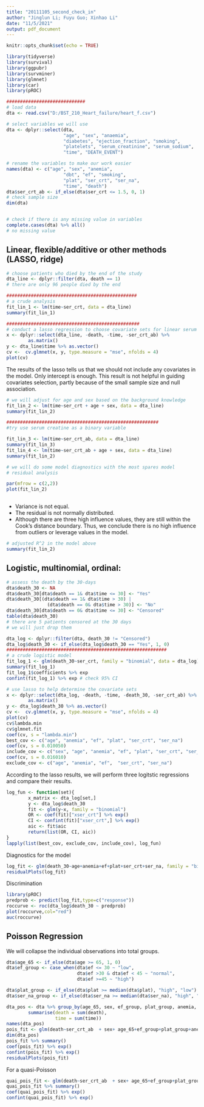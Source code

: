 ```yaml
---
title: "20111105_second_check_in"
author: "Jinglun Li; Fuyu Guo; Xinhao Li"
date: "11/5/2021"
output: pdf_document
---
```


```r
knitr::opts_chunk$set(echo = TRUE)
```
```r
library(tidyverse)
library(survival)
library(ggpubr)
library(survminer)
library(glmnet)
library(car)
library(pROC)
```

```r
#############################
# load data
dta <- read.csv("D:/BST_210_Heart_failure/heart_f.csv")

# select variables we will use
dta <- dplyr::select(dta,
                     "age", "sex", "anaemia",
                     "diabetes", "ejection_fraction", "smoking",
                     "platelets", "serum_creatinine", "serum_sodium",
                     "time", "DEATH_EVENT")

# rename the variables to make our work easier
names(dta) <- c("age", "sex", "anemia",
                     "dbt", "ef", "smoking",
                     "plat", "ser_crt", "ser_na",
                     "time", "death")
dta$ser_crt_ab <- if_else(dta$ser_crt <= 1.5, 0, 1)
# check sample size
dim(dta)


# check if there is any missing value in variables
complete.cases(dta) %>% all()
# no missing value
```

## Linear, flexible/additive or other methods (LASSO, ridge) 
```r
# choose patients who died by the end of the study
dta_line <- dplyr::filter(dta, death == 1)
# there are only 96 people died by the end

################################################
# a crude analysis
fit_lin_1 <- lm(time~ser_crt, data = dta_line)
summary(fit_lin_1)

#################################################
# conduct a lasso regression to choose covariate sets for linear serum creatine as a continuous variable
x <- dplyr::select(dta_line, -death, -time, -ser_crt_ab) %>% 
        as.matrix() 
y <- dta_line$time %>% as.vector()
cv <-  cv.glmnet(x, y, type.measure = "mse", nfolds = 4)
plot(cv)
```
The results of the lasso tells us that we should not include any covariates in the model. Only intercept is enough. This result is not helpful in guiding covariates selection, partly because of the small sample size and null association.
```r
# we will adjust for age and sex based on the background knowledge
fit_lin_2 <- lm(time~ser_crt + age + sex, data = dta_line)
summary(fit_lin_2)

########################################################
#try use serum creatine as a binary variable

fit_lin_3 <- lm(time~ser_crt_ab, data = dta_line)
summary(fit_lin_3)
fit_lin_4 <- lm(time~ser_crt_ab + age + sex, data = dta_line)
summary(fit_lin_2)
```


```r
# we will do some model diagnostics with the most spares model
# residual analysis

par(mfrow = c(2,2))
plot(fit_lin_2)



```

- Variance is not equal.
- The residual is not normally distributed.
- Although there are three high influence values, they are still within the Cook's distance boundary. Thus, we conclude there is no high influence from outliers or leverage values in the model.


```r
# adjusted R^2 in the model above
summary(fit_lin_2)
```
## Logistic, multinomial, ordinal:
```r
# assess the death by the 30-days
dta$death_30 <- NA
dta$death_30[dta$death == 1& dta$time <= 30] <- "Yes"
dta$death_30[(dta$death == 1& dta$time > 30) |
               (dta$death == 0& dta$time > 30)] <- "No"
dta$death_30[dta$death == 0& dta$time <= 30] <- "Censored"
table(dta$death_30) 
# there are 5 patients censored at the 30 days
# we will just drop them 

dta_log <- dplyr::filter(dta, death_30 != "Censored")
dta_log$death_30 <- if_else(dta_log$death_30 == "Yes", 1, 0)
###########################################################
# a crude logistic model
fit_log_1 <- glm(death_30~ser_crt, family = "binomial", data = dta_log)
summary(fit_log_1)
fit_log_1$coefficients %>% exp
confint(fit_log_1) %>% exp # check 95% CI

# use lasso to help determine the covariate sets
x <- dplyr::select(dta_log, -death, -time, -death_30, -ser_crt_ab) %>% 
        as.matrix() 
y <- dta_log$death_30 %>% as.vector()
cv <-  cv.glmnet(x, y, type.measure = "mse", nfolds = 4)
plot(cv)
cv$lambda.min
cv$glmnet.fit
coef(cv, s = "lambda.min")
best_cov <- c("age", "anemia", "ef", "plat", "ser_crt", "ser_na")
coef(cv, s = 0.010050)
include_cov <- c("sex", "age", "anemia", "ef", "plat", "ser_crt", "ser_na")
coef(cv, s = 0.016010)
exclude_cov <- c("age", "anemia", "ef",  "ser_crt", "ser_na")

```

According to the lasso results, we will perform three logitstic regressions and compare their results.
```r
log_fun <- function(set){
        x_matrix <- dta_log[set,]
        y <- dta_log$death_30
        fit <- glm(y~x, family = "binomial")
        OR <- coef(fit)["xser_crt"] %>% exp()
        CI <- confint(fit)["xser_crt",] %>% exp()
        aic <- fit$aic
        return(list(OR, CI, aic))
}
lapply(list(best_cov, exclude_cov, include_cov), log_fun)
```

Diagnostics for the model
```r
log_fit <- glm(death_30~age+anemia+ef+plat+ser_crt+ser_na, family = "binomial", data = dta_log)
residualPlots(log_fit)
```
Discrimination
```r
library(pROC)
predprob <- predict(log_fit,type=c("response"))
roccurve <- roc(dta_log$death_30 ~ predprob)
plot(roccurve,col="red")
auc(roccurve)
```


## Poisson Regression
We will collapse the individual observations into total groups.
```r
dta$age_65 <- if_else(dta$age >= 65, 1, 0)
dta$ef_group <- case_when(dta$ef <= 30 ~ "low",
                          dta$ef >30 & dta$ef < 45 ~ "normal",
                          dta$ef >=45 ~ "high")

dta$plat_group <- if_else(dta$plat >= median(dta$plat), "high", "low")
dta$ser_na_group <- if_else(dta$ser_na >= median(dta$ser_na), "high", "low")

dta_pos <- dta %>% group_by(age_65, sex, ef_group, plat_group, anemia, ser_na_group, ser_crt_ab) %>%
        summarise(death = sum(death),
                  time = sum(time))
names(dta_pos)
pois_fit <- glm(death~ser_crt_ab  + sex+ age_65+ef_group+plat_group+anemia + ser_na_group, offset = log(time), family = poisson(), data = dta_pos)
dim(dta_pos)
pois_fit %>% summary()
coef(pois_fit) %>% exp()
confint(pois_fit) %>% exp()
residualPlots(pois_fit)
```

For a quasi-Poisson
```r
quai_pois_fit <- glm(death~ser_crt_ab  + sex+ age_65+ef_group+plat_group+anemia + ser_na_group, offset = log(time), family = quasipoisson(), data = dta_pos)
quai_pois_fit %>% summary()
coef(quai_pois_fit) %>% exp()
confint(quai_pois_fit) %>% exp()
```